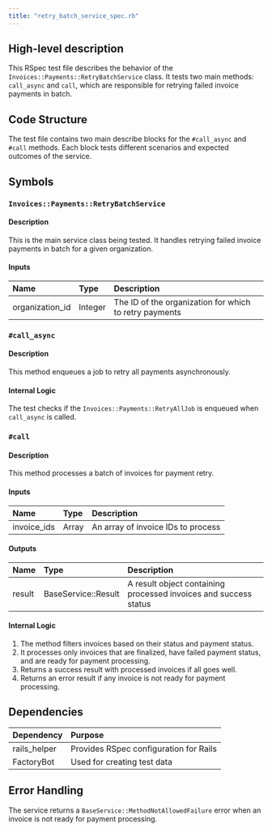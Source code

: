 ```yaml
---
title: "retry_batch_service_spec.rb"
---
```


## High-level description
This RSpec test file describes the behavior of the `Invoices::Payments::RetryBatchService` class. It tests two main methods: `call_async` and `call`, which are responsible for retrying failed invoice payments in batch.

## Code Structure
The test file contains two main describe blocks for the `#call_async` and `#call` methods. Each block tests different scenarios and expected outcomes of the service.

## Symbols

### `Invoices::Payments::RetryBatchService`
#### Description
This is the main service class being tested. It handles retrying failed invoice payments in batch for a given organization.

#### Inputs
| Name | Type | Description |
|:-----|:-----|:------------|
| organization_id | Integer | The ID of the organization for which to retry payments |

### `#call_async`
#### Description
This method enqueues a job to retry all payments asynchronously.

#### Internal Logic
The test checks if the `Invoices::Payments::RetryAllJob` is enqueued when `call_async` is called.

### `#call`
#### Description
This method processes a batch of invoices for payment retry.

#### Inputs
| Name | Type | Description |
|:-----|:-----|:------------|
| invoice_ids | Array | An array of invoice IDs to process |

#### Outputs
| Name | Type | Description |
|:-----|:-----|:------------|
| result | BaseService::Result | A result object containing processed invoices and success status |

#### Internal Logic
1. The method filters invoices based on their status and payment status.
2. It processes only invoices that are finalized, have failed payment status, and are ready for payment processing.
3. Returns a success result with processed invoices if all goes well.
4. Returns an error result if any invoice is not ready for payment processing.

## Dependencies
| Dependency | Purpose |
|:-----------|:--------|
| rails_helper | Provides RSpec configuration for Rails |
| FactoryBot | Used for creating test data |

## Error Handling
The service returns a `BaseService::MethodNotAllowedFailure` error when an invoice is not ready for payment processing.